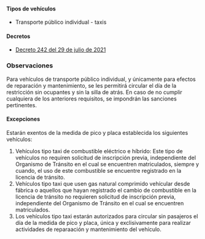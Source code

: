 #### Tipos de vehículos

- Transporte público individual - taxis

#### Decretos

- [Decreto 242 del 29 de julio de 2021](/girardota/decreto-242-del-29-de-julio-de-2021.pdf)

### Observaciones

Para vehículos de transporte público individual, y únicamente para efectos de reparación y mantenimiento, se les permitirá circular el día de la restricción sin ocupantes y sin la silla de atrás. En caso de no cumplir cualquiera de los anteriores requisitos, se impondrán las sanciones pertinentes.

#### Excepciones

Estarán exentos de la medida de pico y placa establecida los siguientes vehículos:

1. Vehículos tipo taxi de combustible eléctrico e híbrido: Este tipo de vehículos no requiren solicitud de inscripción previa, independiente del Organismo de Tránsito en el cual se encuentren matriculados, siempre y cuando, el uso de este combustible se encuentre registrado en la licencia de tránsito.
2. Vehículos tipo taxi que usen gas natural comprimido vehícular desde fábrica o aquellos que hayan registrado el cambio de combustible en la licencia de tránsito no requieren solicitud de inscripción previa, independiente del Organismo de Tránsito en el cual se encuentren matriculados.
3. Los vehículos tipo taxi estarán autorizados para circular sin pasajeros el día de la medida de pico y placa, única y exclisivamente para realizar actividades de reparaación y mantenimiento del vehículo.
